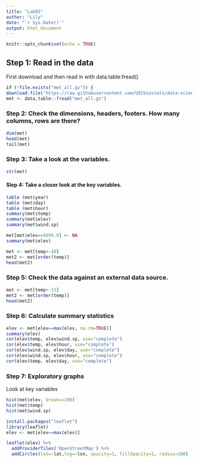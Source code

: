 ```yaml
---
title: "Lab03"
author: "Lily"
date: "`r Sys.Date()`"
output: html_document
---
```


```r
knitr::opts_chunk$set(echo = TRUE)
```

## Step 1: Read in the data
First download and then read in with data.table:fread()

```r
if (!file.exists("met_all.gz")) {
download.file("https://raw.githubusercontent.com/USCbiostats/data-science-data/master/02_met/met_all.gz", "met_all.gz", method="libcurl", timeout = 60) }
met <- data.table::fread("met_all.gz")
```

### Step 2: Check the dimensions, headers, footers. How many columns, rows are there?
```r
dim(met)
head(met)
tail(met)
```
### Step 3: Take a look at the variables.
```r
str(met)
```
#### Slep 4: Take a closer look at the key variables.
```r
table (met$year)
table (met$day)
table (met$hour)
summary(met$temp)
summary(met$elev)
summary(met$wind.sp)
```
```r
met[met$elev==9999.0] <- NA
summary(met$elev)
```
```r
met <- met[temp>-40]
met2 <- met[order(temp)]
head(met2)
```

### Step 5: Check the data against an external data source.
```r
met <- met[temp>-15]
met2 <- met[order(temp)]
head(met2)
```

### Step 6: Calculate summary statistics
```r
elev <- met[elev==max(elev, na.rm=TRUE)]
summary(elev)
cor(elev$temp, elev$wind.sp, use="complete")
cor(elev$temp, elev$hour, use="complete")
cor(elev$wind.sp, elev$day, use="complete")
cor(elev$wind.sp, elev$hour, use="complete")
cor(elev$temp, elev$day, use="complete")
```

### Step 7: Exploratory graphs

Look at key variables 

```r
hist(met$elev, breaks=100)
hist(met$temp)
hist(met$wind.sp)
```

```r
install.packages("leaflet") 
library(leaflet)
elev <- met[elev==max(elev)]
```
```r
leaflet(elev) %>% 
  addProviderTiles('OpenStreetMap') %>% 
  addCircles(lat=~lat,lng=~lon, opacity=1, fillOpacity=1, radius=100)
```

